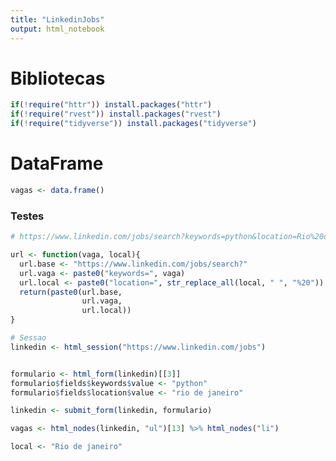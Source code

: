 ```yaml
---
title: "LinkedinJobs"
output: html_notebook
---
```


# Bibliotecas

```r
if(!require("httr")) install.packages("httr")
if(!require("rvest")) install.packages("rvest")
if(!require("tidyverse")) install.packages("tidyverse")
```

# DataFrame

```r
vagas <- data.frame()
```

### Testes
```r
# https://www.linkedin.com/jobs/search?keywords=python&location=Rio%20de%20Janeiro%2C%20Rio%20de%20Janeiro%2C%20Brasil&trk=public_jobs_jobs-search-bar_search-submit&redirect=false&position=1&pageNum=0

url <- function(vaga, local){
  url.base <- "https://www.linkedin.com/jobs/search?"
  url.vaga <- paste0("keywords=", vaga)
  url.local <- paste0("location=", str_replace_all(local, " ", "%20"))
  return(paste0(url.base,
                url.vaga,
                url.local))
}

# Sessao
linkedin <- html_session("https://www.linkedin.com/jobs")


formulario <- html_form(linkedin)[[3]] 
formulario$fields$keywords$value <- "python"
formulario$fields$location$value <- "rio de janeiro"

linkedin <- submit_form(linkedin, formulario)

vagas <- html_nodes(linkedin, "ul")[13] %>% html_nodes("li")
```

```r
local <- "Rio de janeiro"


```

